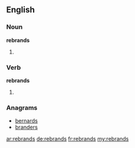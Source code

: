 ==English==

===Noun===
'''rebrands'''

# {{plural of|rebrand}}

===Verb===
'''rebrands'''
# {{third-person singular of|rebrand}}

===Anagrams===
* [[bernards#English|bernards]]
* [[branders#English|branders]]

[[ar:rebrands]]
[[de:rebrands]]
[[fr:rebrands]]
[[my:rebrands]]